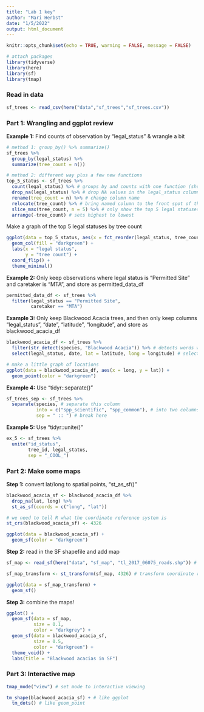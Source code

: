 ```yaml
---
title: "Lab 1 key"
author: "Mari Herbst"
date: "1/5/2022"
output: html_document
---
```


```r
knitr::opts_chunk$set(echo = TRUE, warning = FALSE, message = FALSE)

# attach packages
library(tidyverse)
library(here)
library(sf)
library(tmap)
```

### Read in data

```r
sf_trees <- read_csv(here("data","sf_trees","sf_trees.csv"))
```

### Part 1: Wrangling and ggplot review

**Example 1:** Find counts of observation by "legal_status" & wrangle a bit

```r
# method 1: group_by() %>% summarize()
sf_trees %>%
  group_by(legal_status) %>%
  summarize(tree_count = n())

# method 2: different way plus a few new functions
top_5_status <- sf_trees %>%
  count(legal_status) %>% # groups by and counts with one function (shortcut for group_by, summarize)
  drop_na(legal_status) %>% # drop NA values in the legal_status column
  rename(tree_count = n) %>% # change column name
  relocate(tree_count) %>% # bring named column to the front spot of the data set
  slice_max(tree_count, n = 5) %>% # only show the top 5 legal statuses by tree count
  arrange(-tree_count) # sets highest to lowest
```

Make a graph of the top 5 legal statuses by tree count

```r
ggplot(data = top_5_status, aes(x = fct_reorder(legal_status, tree_count), y = tree_count)) + # fct_reorder the legal_status by tree_count instead of in alphabetical order
  geom_col(fill = "darkgreen") +
  labs(x = "legal status",
       y = "tree count") +
  coord_flip() +
  theme_minimal()
```

**Example 2:** Only keep observations where legal status is "Permitted Site" and caretaker is "MTA", and store as permitted_data_df

```r
permitted_data_df <- sf_trees %>%
  filter(legal_status == "Permitted Site",
         caretaker == "MTA")
```

**Example 3:** Only keep Blackwood Acacia trees, and then only keep columns "legal_status", "date", "latitude", "longitude", and store as blackwood_acacia_df

```r
blackwood_acacia_df <- sf_trees %>%
  filter(str_detect(species, "Blackwood Acacia")) %>% # detects words within a longer string of words so you don't have to type out the whole thing
  select(legal_status, date, lat = latitude, long = longitude) # select desired columns and rename some

# make a little graph of locations
ggplot(data = blackwood_acacia_df, aes(x = long, y = lat)) +
  geom_point(color = "darkgreen")
```

**Example 4:** Use "tidyr::separate()"

```r
sf_trees_sep <- sf_trees %>%
  separate(species, # separate this column
           into = c("spp_scientific", "spp_common"), # into two columns
           sep = " :: ") # break here
```

**Example 5:** Use "tidyr::unite()"

```r
ex_5 <- sf_trees %>%
  unite("id_status",
        tree_id, legal_status,
        sep = "_COOL_")
```

### Part 2: Make some maps

**Step 1:** convert lat/long to spatial points, "st_as_sf()"

```r
blackwood_acacia_sf <- blackwood_acacia_df %>%
  drop_na(lat, long) %>%
  st_as_sf(coords = c("long", "lat"))

# we need to tell R what the coordinate reference system is
st_crs(blackwood_acacia_sf) <- 4326

ggplot(data = blackwood_acacia_sf) +
  geom_sf(color = "darkgreen")
```

**Step 2:** read in the SF shapefile and add map

```r
sf_map <- read_sf(here("data", "sf_map", "tl_2017_06075_roads.shp")) # read in shapefile

sf_map_transform <- st_transform(sf_map, 4326) # transform coordinate ref system to match graph above

ggplot(data = sf_map_transform) +
  geom_sf()
```

**Step 3:** combine the maps!

```r
ggplot() +
  geom_sf(data = sf_map,
          size = 0.1,
          color = "darkgrey") +
  geom_sf(data = blackwood_acacia_sf,
          size = 0.5,
          color = "darkgreen") +
  theme_void() +
  labs(title = "Blackwood acacias in SF")
```

### Part 3: Interactive map

```r
tmap_mode("view") # set mode to interactive viewing

tm_shape(blackwood_acacia_sf) + # like ggplot
  tm_dots() # like geom_point
```

